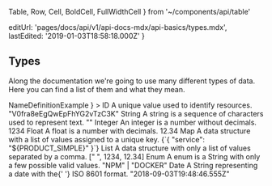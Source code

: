   Table,
  Row,
  Cell,
  BoldCell,
  FullWidthCell
} from '~/components/api/table'

  editUrl: 'pages/docs/api/v1/api-docs-mdx/api-basics/types.mdx',
  lastEdited: '2019-01-03T18:58:18.000Z'
}

## Types

Along the documentation we're going to use many different types of data. Here you can find a list of them and what they mean.

<Table
  head={
    <Row>
      <Cell isHead>Name</Cell>
      <FullWidthCell isHead>Definition</FullWidthCell>
      <Cell isHead>Example</Cell>
    </Row>
  }
>
  <Row>
    <BoldCell>ID</BoldCell>
    <Cell>A unique value used to identify resources.</Cell>
    <Cell>
      <InlineCode>"V0fra8eEgQwEpFhYG2vTzC3K"</InlineCode>
    </Cell>
  </Row>
  <Row>
    <BoldCell>String</BoldCell>
    <Cell>A string is a sequence of characters used to represent text.</Cell>
    <Cell>
      <InlineCode>
        "<ProductNameSimple />"
      </InlineCode>
    </Cell>
  </Row>
  <Row>
    <BoldCell>Integer</BoldCell>
    <Cell>An integer is a number without decimals.</Cell>
    <Cell>
      <InlineCode>1234</InlineCode>
    </Cell>
  </Row>
  <Row>
    <BoldCell>Float</BoldCell>
    <Cell>A float is a number with decimals.</Cell>
    <Cell>
      <InlineCode>12.34</InlineCode>
    </Cell>
  </Row>
  <Row>
    <BoldCell>Map</BoldCell>
    <Cell>
      A data structure with a list of values assigned to a unique key.
    </Cell>
    <Cell>
      <InlineCode>{`{ "service": "${PRODUCT_SIMPLE}" }`}</InlineCode>
    </Cell>
  </Row>
  <Row>
    <BoldCell>List</BoldCell>
    <Cell>
      A data structure with only a list of values separated by a comma.
    </Cell>
    <Cell>
      <InlineCode>
        ["
        <ProductNameSimple />
        ", 1234, 12.34]
      </InlineCode>
    </Cell>
  </Row>
  <Row>
    <BoldCell>Enum</BoldCell>
    <Cell>A enum is a String with only a few possible valid values.</Cell>
    <Cell>
      <InlineCode>"NPM" | "DOCKER"</InlineCode>
    </Cell>
  </Row>
  <Row>
    <BoldCell>Date</BoldCell>
    <Cell>
      A String representing a date with the{' '}
      <Link href="http://en.wikipedia.org/wiki/ISO_8601">ISO 8601</Link> format.
    </Cell>
    <Cell>
      <InlineCode>"2018-09-03T19:48:46.555Z"</InlineCode>
    </Cell>
  </Row>
</Table>
